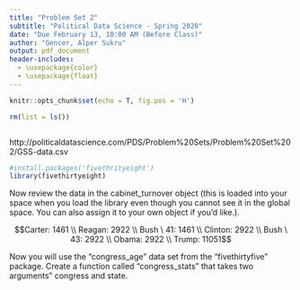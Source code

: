 ```yaml
---
title: "Problem Set 2"
subtitle: "Political Data Science - Spring 2020"
date: "Due February 13, 10:00 AM (Before Class)"
author: "Gencer, Alper Sukru"
output: pdf_document
header-includes:
  - \usepackage{color}
  - \usepackage{float}
---
```


```r
knitr::opts_chunk$set(echo = T, fig.pos = 'H')
```

\section{Instructions}

\begin{enumerate}
  \item The following questions should each be answered within an R script. Be sure to provide many comments in the script to facilitate grading. Undocumented code will not be graded
  \item Work on git. Fork the repository found at https://github.com/domlockett/PDS-PS2 and add your code, committing and pushing frequently. Use meaningful commit messages – these may affect your grade.
  \item You may work in teams, but each student should develop their own R script. To be clear, there should be no copy and paste. Each keystroke in the assignment should be your own.
  \item If you have any questions regarding the Problem Set, contact the TAs or use their office hours.
  \item For students new to programming, this may take a while. Get started.
\end{enumerate}






\newpage
\section{Q1 - for loops, if else, while}

\begin{enumerate}
  \item Write a for loop that iterates over the numbers 1 to 7 and prints the cube of each number using print().
  \item Write a for loop that does 1000 simulations of where two fair dice are rolled. Use the function set.seed(14) so that we all have the same values when using the sample() function.
  \begin{itemize}
    \item Write the loop such that if the two dice total to values 8,9,10,11,12 the game ends immediately
    \item If the first roll does not equal one of those five values continue to roll the dice until you roll either a 2 or a 6
    \item What is the average number of dice casts per game
  \end{itemize}
\end{enumerate}
\bigskip






\newpage
\section{A1 -for loops, if else, while}

```r
rm(list = ls())
```

\subsection{Write a for loop that iterates over the numbers 1 to 7 and prints the cube of each number using print().}

```r

```

\subsection{Write a for loop that does 1000 simulations of where two fair dice are rolled. Use the function set.seed(14) so that we all have the same values when using the sample() function.}
  \begin{itemize}
    \item Write the loop such that if the two dice total to values 8,9,10,11,12 the game ends immediately
    \item If the first roll does not equal one of those five values continue to roll the dice until you roll either a 2 or a 6
    \item What is the average number of dice casts per game
  \end{itemize}
\newpage






\section{Q2 - Functions} 

\subsection{Load the following data:}

http://politicaldatascience.com/PDS/Problem%20Sets/Problem%20Set%202/GSS-data.csv
    
\begin{enumerate}
  \item Now create a function called vote.choice which can take one of three arguments: “Trump”, “Clinton”, or “Other”. The function should return the number of participants who voted for Trump when you input “Trump” into the function; the number of participants who voted for Clinton when you input “Clinton” into the function; and the number of participants that voted for neither when you input “Other”.
  \item Now edit this function so that if a pre-defined object, numeric value or misspelled word is entered, the function returns the message “Please enter either ‘Trump’ ‘Clinton’ or ‘Other’ into the function to return a valid response”.
\end{enumerate}
\newpage





\section{Q2 - Functions} 

\subsection{Run the following code}


```r
#install.packages('fivethrityeight')
library(fivethirtyeight)
```

Now review the data in the cabinet_turnover object (this is loaded into your space when you load the library even though you cannot see it in the global space. You can also assign it to your own object if you’d like.).

\begin{enumerate}
  \item Create a function named appoint which allows you to type in the name of a president as an argument (i.e appoint(“Trump”)) and returns the proportion of time appointees spent serving each adminstration i.e the number of days appointees served for each administration, on average, divided by the number of
days the particular president served.
  \item To illustrate the average number of days all appointees served in the Reagan administration was 2140.959. Below you can see that Reagan served 2922 days. So appointees served 73% of Reagan’s administration, on average (2140.959/2922).
  \item For simplicity, here are the number of days each president served:
\end{enumerate}
$$Carter: 1461 \\ Reagan: 2922 \\ Bush \ 41: 1461 \\ Clinton: 2922 \\ Bush \ 43: 2922 \\ Obama: 2922 \\ Trump: 11051$$

\newpage




\section{Q2 - Functions}

Now you will use the "congress_age" data set from the "fivethirtyfive" package. Create a function called "congress_stats" that takes two arguments" congress and state.

\begin{itemize}
  \item When you enter “congress” into the function it should return the average age of congressmembers for each congressional era. Your function should return 34 results which display the average age of congressmembers of an era as well as the congress. For example the most recent congress is the 113 Congress so one of the 34 results will be 57.6 113.
  \item Similarly, when you input “state” into the function, it should return the average age of congressmembers by state. The function will then return 50 results an example of one of the 50 is 53.4 TX.
\end{itemize}